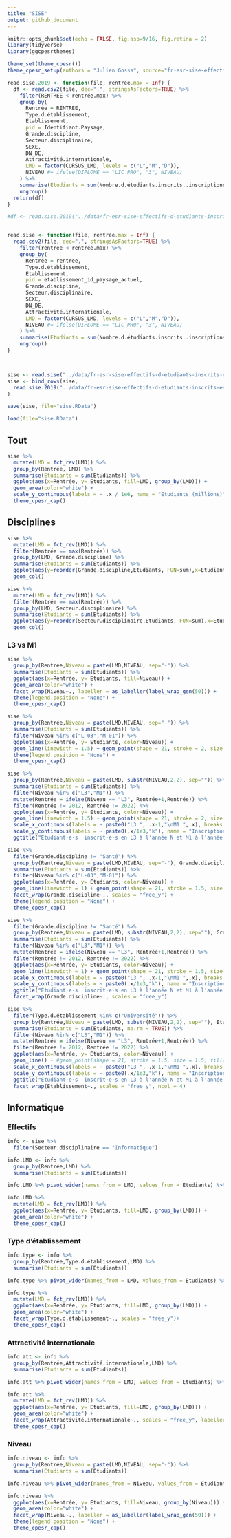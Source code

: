 ```yaml
---
title: "SISE"
output: github_document
---
```


```r
knitr::opts_chunk$set(echo = FALSE, fig.asp=9/16, fig.retina = 2)
library(tidyverse)
library(ggcpesrthemes)

theme_set(theme_cpesr())
theme_cpesr_setup(authors = "Julien Gossa", source="fr-esr-sise-effectifs-d-etudiants-inscrits-esr-public")
```

```r
read.sise.2019 <- function(file, rentrée.max = Inf) {
  df <- read.csv2(file, dec=".", stringsAsFactors=TRUE) %>%
    filter(RENTREE < rentrée.max) %>%
    group_by(
      Rentrée = RENTREE,
      Type.d.établissement,
      Etablissement,
      pid = Identifiant.Paysage,
      Grande.discipline,
      Secteur.disciplinaire,
      SEXE,
      DN_DE,
      Attractivité.internationale,
      LMD = factor(CURSUS_LMD, levels = c("L","M","D")),
      NIVEAU #= ifelse(DIPLOME == "LIC_PRO", "3", NIVEAU)
    ) %>%
    summarise(Etudiants = sum(Nombre.d.étudiants.inscrits..inscriptions.principales..hors.étudiants.inscrits.en.parallèle.en.CPGE,na.rm = TRUE)) %>%
    ungroup()
  return(df)
}

#df <- read.sise.2019("../data/fr-esr-sise-effectifs-d-etudiants-inscrits-esr-public.2019.csv")


read.sise <- function(file, rentrée.max = Inf) {
  read.csv2(file, dec=".", stringsAsFactors=TRUE) %>%
    filter(rentree < rentrée.max) %>%
    group_by(
      Rentrée = rentree,
      Type.d.établissement,
      Etablissement,
      pid = etablissement_id_paysage_actuel,
      Grande.discipline,
      Secteur.disciplinaire,
      SEXE,
      DN_DE,
      Attractivité.internationale,
      LMD = factor(CURSUS_LMD, levels = c("L","M","D")),
      NIVEAU #= ifelse(DIPLOME == "LIC_PRO", "3", NIVEAU)
    ) %>%
    summarise(Etudiants = sum(Nombre.d.étudiants.inscrits..inscriptions.principales..hors.étudiants.inscrits.en.parallèle.en.CPGE,na.rm = TRUE)) %>%
    ungroup()
}



sise <- read.sise("../data/fr-esr-sise-effectifs-d-etudiants-inscrits-esr-public.csv")
sise <- bind_rows(sise,
  read.sise.2019("../data/fr-esr-sise-effectifs-d-etudiants-inscrits-esr-public.2019.csv", rentrée.max = min(sise$Rentrée))
)

save(sise, file="sise.RData")
```

```r
load(file="sise.RData")
```

## Tout 

```r
sise %>% 
  mutate(LMD = fct_rev(LMD)) %>%
  group_by(Rentrée, LMD) %>%
  summarise(Etudiants = sum(Etudiants)) %>%
  ggplot(aes(x=Rentrée, y= Etudiants, fill=LMD, group_by(LMD))) +
  geom_area(color="white") +
  scale_y_continuous(labels = ~ .x / 1e6, name = "Etudiants (millions)") +
  theme_cpesr_cap()
```


## Disciplines

```r
sise %>% 
  mutate(LMD = fct_rev(LMD)) %>%
  filter(Rentrée == max(Rentrée)) %>%
  group_by(LMD, Grande.discipline) %>%
  summarise(Etudiants = sum(Etudiants)) %>%
  ggplot(aes(y=reorder(Grande.discipline,Etudiants, FUN=sum),x=Etudiants,fill=LMD)) +
  geom_col()
```

```r
sise %>% 
  mutate(LMD = fct_rev(LMD)) %>%
  filter(Rentrée == max(Rentrée)) %>%
  group_by(LMD, Secteur.disciplinaire) %>%
  summarise(Etudiants = sum(Etudiants)) %>%
  ggplot(aes(y=reorder(Secteur.disciplinaire,Etudiants, FUN=sum),x=Etudiants,fill=LMD)) +
  geom_col()
```


### L3 vs M1

```r
sise %>%
  group_by(Rentrée,Niveau = paste(LMD,NIVEAU, sep="-")) %>%
  summarise(Etudiants = sum(Etudiants)) %>%
  ggplot(aes(x=Rentrée, y= Etudiants, fill=Niveau)) +
  geom_area(color="white") +
  facet_wrap(Niveau~., labeller = as_labeller(label_wrap_gen(50))) +
  theme(legend.position = "None") +
  theme_cpesr_cap()
```



```r
sise %>%
  group_by(Rentrée,Niveau = paste(LMD,NIVEAU, sep="-")) %>%
  summarise(Etudiants = sum(Etudiants)) %>%
  filter(Niveau %in% c("L-03","M-01")) %>%
  ggplot(aes(x=Rentrée, y= Etudiants, color=Niveau)) +
  geom_line(linewidth = 1.5) + geom_point(shape = 21, stroke = 2, size = 2, fill="white") + 
  theme(legend.position = "None") +
  theme_cpesr_cap()
```

```r
sise %>%
  group_by(Rentrée,Niveau = paste(LMD, substr(NIVEAU,2,2), sep="")) %>%
  summarise(Etudiants = sum(Etudiants)) %>%
  filter(Niveau %in% c("L3","M1")) %>%
  mutate(Rentrée = ifelse(Niveau == "L3", Rentrée+1,Rentrée)) %>%
  filter(Rentrée != 2012, Rentrée != 2022) %>%
  ggplot(aes(x=Rentrée, y= Etudiants, color=Niveau)) +
  geom_line(linewidth = 1.5) + geom_point(shape = 21, stroke = 2, size = 2, fill="white") + 
  scale_x_continuous(labels = ~ paste0("L3 ", .x-1,"\nM1 ",.x), breaks = seq(2011,2030,2), name="Cohorte") +
  scale_y_continuous(labels = ~ paste0(.x/1e3,"k"), name = "Inscriptions étudiantes") +
  ggtitle("Etudiant⋅e⋅s  inscrit⋅e⋅s en L3 à l'année N et M1 à l'année N+1" )
```

```r
sise %>%
  filter(Grande.discipline != "Santé") %>%
  group_by(Rentrée,Niveau = paste(LMD,NIVEAU, sep="-"), Grande.discipline) %>%
  summarise(Etudiants = sum(Etudiants)) %>%
  filter(Niveau %in% c("L-03","M-01")) %>%
  ggplot(aes(x=Rentrée, y= Etudiants, color=Niveau)) +
  geom_line(linewidth = 1) + geom_point(shape = 21, stroke = 1.5, size = 1.5, fill="white") + 
  facet_wrap(Grande.discipline~., scales = "free_y") +
  theme(legend.position = "None") +
  theme_cpesr_cap()
```

```r
sise %>%
  filter(Grande.discipline != "Santé") %>%
  group_by(Rentrée,Niveau = paste(LMD, substr(NIVEAU,2,2), sep=""), Grande.discipline) %>%
  summarise(Etudiants = sum(Etudiants)) %>%
  filter(Niveau %in% c("L3","M1")) %>%
  mutate(Rentrée = ifelse(Niveau == "L3", Rentrée+1,Rentrée)) %>%
  filter(Rentrée != 2012, Rentrée != 2022) %>%
  ggplot(aes(x=Rentrée, y= Etudiants, color=Niveau)) +
  geom_line(linewidth = 1) + geom_point(shape = 21, stroke = 1.5, size = 1.5, fill="white") + 
  scale_x_continuous(labels = ~ paste0("L3 ", .x-1,"\nM1 ",.x), breaks = seq(2011,2030,2), name="Cohorte") +
  scale_y_continuous(labels = ~ paste0(.x/1e3,"k"), name = "Inscriptions étudiantes") +
  ggtitle("Etudiant⋅e⋅s  inscrit⋅e⋅s en L3 à l'année N et M1 à l'année N+1" ,  subtitle = "Par grande discipline" )+
  facet_wrap(Grande.discipline~., scales = "free_y") 
```


```r
sise %>%
  filter(Type.d.établissement %in% c("Université")) %>%
  group_by(Rentrée,Niveau = paste(LMD, substr(NIVEAU,2,2), sep=""), Etablissement) %>%
  summarise(Etudiants = sum(Etudiants, na.rm = TRUE)) %>%
  filter(Niveau %in% c("L3","M1")) %>%
  mutate(Rentrée = ifelse(Niveau == "L3", Rentrée+1,Rentrée)) %>%
  filter(Rentrée != 2012, Rentrée != 2022) %>%
  ggplot(aes(x=Rentrée, y= Etudiants, color=Niveau)) +
  geom_line() + #geom_point(shape = 21, stroke = 1.5, size = 1.5, fill="white") + 
  scale_x_continuous(labels = ~ paste0("L3 ", .x-1,"\nM1 ",.x), breaks = seq(2011,2030,2), name="Cohorte") +
  scale_y_continuous(labels = ~ paste0(.x/1e3,"k"), name = "Inscriptions étudiantes") +
  ggtitle("Etudiant⋅e⋅s  inscrit⋅e⋅s en L3 à l'année N et M1 à l'année N+1" ,  subtitle = "Par grande discipline" )+
  facet_wrap(Etablissement~., scales = "free_y", ncol = 4) 
```


## Informatique

### Effectifs

```r
info <- sise %>%
  filter(Secteur.disciplinaire == "Informatique")
```


```r
info.LMD <- info %>%
  group_by(Rentrée,LMD) %>%
  summarise(Etudiants = sum(Etudiants)) 

info.LMD %>% pivot_wider(names_from = LMD, values_from = Etudiants) %>% spoiler_table()
```

```r
info.LMD %>%
  mutate(LMD = fct_rev(LMD)) %>%
  ggplot(aes(x=Rentrée, y= Etudiants, fill=LMD, group_by(LMD))) +
  geom_area(color="white") +
  theme_cpesr_cap()
```

### Type d'établissement

```r
info.type <- info %>%
  group_by(Rentrée,Type.d.établissement,LMD) %>%
  summarise(Etudiants = sum(Etudiants)) 

info.type %>% pivot_wider(names_from = LMD, values_from = Etudiants) %>% spoiler_table()
```

```r
info.type %>%
  mutate(LMD = fct_rev(LMD)) %>%
  ggplot(aes(x=Rentrée, y= Etudiants, fill=LMD, group_by(LMD))) +
  geom_area(color="white") +
  facet_wrap(Type.d.établissement~., scales = "free_y")+
  theme_cpesr_cap()
```


### Attractivité internationale 

```r
info.att <- info %>%
  group_by(Rentrée,Attractivité.internationale,LMD) %>%
  summarise(Etudiants = sum(Etudiants)) 

info.att %>% pivot_wider(names_from = LMD, values_from = Etudiants) %>% spoiler_table()
```

```r
info.att %>%
  mutate(LMD = fct_rev(LMD)) %>%
  ggplot(aes(x=Rentrée, y= Etudiants, fill=LMD, group_by(LMD))) +
  geom_area(color="white") +
  facet_wrap(Attractivité.internationale~., scales = "free_y", labeller = as_labeller(label_wrap_gen(50))) +
  theme_cpesr_cap()
```

### Niveau

```r
info.niveau <- info %>%
  group_by(Rentrée,Niveau = paste(LMD,NIVEAU, sep="-")) %>%
  summarise(Etudiants = sum(Etudiants)) 

info.niveau %>% pivot_wider(names_from = Niveau, values_from = Etudiants) %>% spoiler_table()
```

```r
info.niveau %>%
  ggplot(aes(x=Rentrée, y= Etudiants, fill=Niveau, group_by(Niveau))) +
  geom_area(color="white") +
  facet_wrap(Niveau~., labeller = as_labeller(label_wrap_gen(50))) +
  theme(legend.position = "None") +
  theme_cpesr_cap()
```


